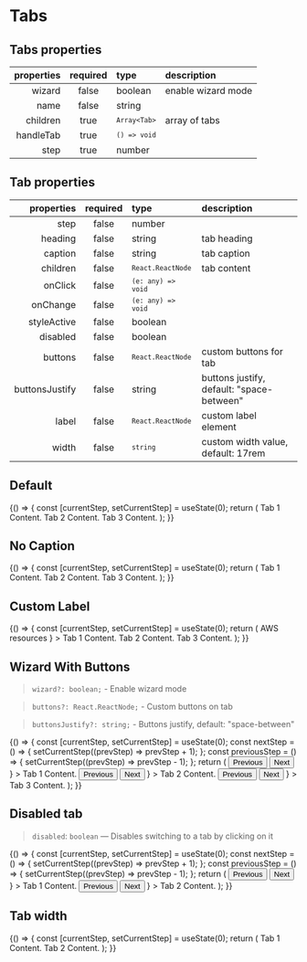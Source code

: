 
<Meta title="Components/Tabs" component={Tabs} />

# Tabs

## Tabs properties

| properties | required | type                      | description        |
| ---------: | :------: | :------------------------ | :----------------- |
|     wizard |  false   | boolean                   | enable wizard mode |
|       name |  false   | string                    |                    |
|   children |   true   | <code>`Array<Tab>`</code> | array of tabs      |
|  handleTab |   true   | <code>`() => void`</code> |                    |
|       step |   true   | number                    |                    |

## Tab properties

|     properties | required | type                            | description                               |
| -------------: | :------: | :------------------------------ | :---------------------------------------- |
|           step |  false   | number                          |                                           |
|        heading |  false   | string                          | tab heading                               |
|        caption |  false   | string                          | tab caption                               |
|       children |  false   | <code>`React.ReactNode`</code>  | tab content                               |
|        onClick |  false   | <code>`(e: any) => void`</code> |                                           |
|       onChange |  false   | <code>`(e: any) => void`</code> |                                           |
|    styleActive |  false   | boolean                         |                                           |
|       disabled |  false   | boolean                         |                                           |
|        buttons |  false   | <code>`React.ReactNode`</code>  | custom buttons for tab                    |
| buttonsJustify |  false   | string                          | buttons justify, default: "space-between" |
|          label |  false   | <code>`React.ReactNode`</code>  | custom label element                      |
|          width |  false   | <code>`string`</code>           | custom width value, default: 17rem        |

## Default

<Preview>
  <Story name="default">
    {() => {
      const [currentStep, setCurrentStep] = useState(0);
      return (
        <Tabs step={currentStep} handleTab={setCurrentStep}>
          <Tab
            heading="Tab 1"
            caption="Lorem ipsum for Tab 1. Lorem Ipsum is simply dummy text"
          >
            <Text>Tab 1 Content.</Text>
          </Tab>
          <Tab
            heading="Tab 2"
            caption="Lorem ipsum for Tab 1. Lorem Ipsum is simply dummy text"
          >
            <Text>Tab 2 Content.</Text>
          </Tab>
          <Tab
            heading="Tab 3"
            caption="Lorem ipsum for Tab 1. Lorem Ipsum is simply dummy text"
          >
            <Text>Tab 3 Content.</Text>
          </Tab>
        </Tabs>
      );
    }}
  </Story>
</Preview>

## No Caption

<Preview>
  <Story name="nocaption">
    {() => {
      const [currentStep, setCurrentStep] = useState(0);
      return (
        <Tabs step={currentStep} handleTab={setCurrentStep}>
          <Tab heading="Tab 1">
            <Text>Tab 1 Content.</Text>
          </Tab>
          <Tab heading="Tab 2">
            <Text>Tab 2 Content.</Text>
          </Tab>
          <Tab heading="Tab 3">
            <Text>Tab 3 Content.</Text>
          </Tab>
        </Tabs>
      );
    }}
  </Story>
</Preview>

## Custom Label

<Preview>
  <Story name="Custom Label">
    {() => {
      const [currentStep, setCurrentStep] = useState(0);
      return (
        <Tabs step={currentStep} handleTab={setCurrentStep}>
          <Tab
            label={
              <Flex as="span">
                <SVGIcon name="aws" />
                <Text mb={0} ml="0.5rem">
                  AWS resources
                </Text>
              </Flex>
            }
          >
            <Text>Tab 1 Content.</Text>
          </Tab>
          <Tab heading="Tab 2">
            <Text>Tab 2 Content.</Text>
          </Tab>
          <Tab heading="Tab 3">
            <Text>Tab 3 Content.</Text>
          </Tab>
        </Tabs>
      );
    }}
  </Story>
</Preview>

## Wizard With Buttons

> `wizard?: boolean;` - Enable wizard mode

> `buttons?: React.ReactNode;` - Custom buttons on tab

> `buttonsJustify?: string;` - Buttons justify, default: "space-between"

<Preview>
  <Story name="With Buttons">
    {() => {
      const [currentStep, setCurrentStep] = useState(0);
      const nextStep = () => {
        setCurrentStep((prevStep) => prevStep + 1);
      };
      const previousStep = () => {
        setCurrentStep((prevStep) => prevStep - 1);
      };
      return (
        <Tabs step={currentStep} handleTab={setCurrentStep} wizard>
          <Tab
            heading="Application Details"
            caption="give some general information about your application"
            buttons={
              <>
                <Button onClick={previousStep}>Previous</Button>
                <Button onClick={nextStep}>Next</Button>
              </>
            }
          >
            <Text>Tab 1 Content.</Text>
          </Tab>
          <Tab
            heading="Application Environments"
            caption="add environments to your application, setup rules for the cost allocation and automate applications discovery"
            buttonsJustify="flex-start"
            buttons={
              <>
                <Button onClick={previousStep}>Previous</Button>
                <Button onClick={nextStep}>Next</Button>
              </>
            }
          >
            <Text>Tab 2 Content.</Text>
          </Tab>
          <Tab
            heading="Summary"
            caption="great, your application is ready"
            buttonsJustify="center"
            buttons={
              <>
                <Button onClick={previousStep}>Previous</Button>
                <Button onClick={nextStep}>Next</Button>
              </>
            }
          >
            <Text>Tab 3 Content.</Text>
          </Tab>
        </Tabs>
      );
    }}
  </Story>
</Preview>

## Disabled tab

> `disabled`: `boolean` — Disables switching to a tab by clicking on it

<Preview>
  <Story name="disabled tab">
    {() => {
      const [currentStep, setCurrentStep] = useState(0);
      const nextStep = () => {
        setCurrentStep((prevStep) => prevStep + 1);
      };
      const previousStep = () => {
        setCurrentStep((prevStep) => prevStep - 1);
      };
      return (
        <Tabs step={currentStep} handleTab={setCurrentStep} wizard>
          <Tab
            heading="Tab 1"
            caption="Lorem ipsum for Tab 1. Lorem Ipsum is simply dummy text"
            disabled
            buttons={
              <>
                <Button onClick={previousStep}>Previous</Button>
                <Button onClick={nextStep}>Next</Button>
              </>
            }
          >
            <Text>Tab 1 Content.</Text>
          </Tab>
          <Tab
            heading="Tab 2"
            caption="Lorem ipsum for Tab 2. Lorem Ipsum is simply dummy text"
            disabled
            buttons={
              <>
                <Button onClick={previousStep}>Previous</Button>
                <Button onClick={nextStep}>Next</Button>
              </>
            }
          >
            <Text>Tab 2 Content.</Text>
          </Tab>
        </Tabs>
      );
    }}
  </Story>
</Preview>

## Tab width

<Preview>
  <Story name="width">
    {() => {
      const [currentStep, setCurrentStep] = useState(0);
      return (
        <Tabs step={currentStep} handleTab={setCurrentStep}>
          <Tab
            width="auto"
            heading="Tab 1 with very long title to show. (Lorem Ipsum is simply dummy text)"
            caption="Lorem ipsum for Tab 1. Lorem Ipsum is simply dummy text"
          >
            <Text>Tab 1 Content.</Text>
          </Tab>
          <Tab
            width="5rem"
            heading="Tab 2"
            caption="Lorem ipsum for Tab 1. Lorem Ipsum is simply dummy text"
          >
            <Text>Tab 2 Content.</Text>
          </Tab>
        </Tabs>
      );
    }}
  </Story>
</Preview>

